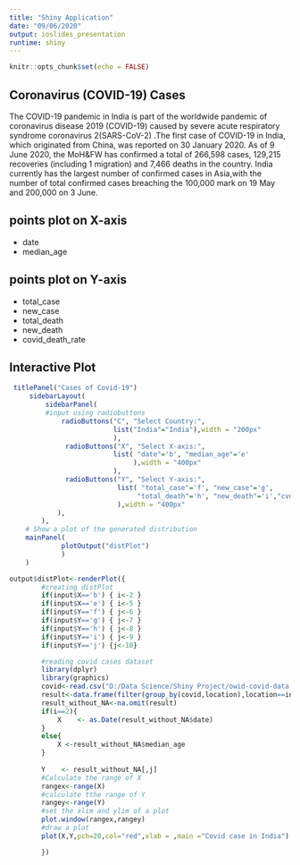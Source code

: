---
title: "Shiny Application"
date: "09/06/2020"
output: ioslides_presentation
runtime: shiny
---

```{r setup, include=FALSE}
knitr::opts_chunk$set(echo = FALSE)
```

## Coronavirus (COVID-19) Cases

The COVID-19 pandemic in India is part of the worldwide pandemic of coronavirus disease 2019 (COVID-19) caused by severe acute respiratory syndrome coronavirus 2(SARS-CoV-2) .The first case of COVID-19 in India, which originated from China, was reported on 30 January 2020. As of 9 June 2020, the MoH&FW has confirmed a total of 266,598 cases, 129,215 recoveries (including 1 migration) and 7,466 deaths in the country.
India currently has the largest number of confirmed cases in Asia,with the number of total confirmed cases breaching the 100,000 mark on 19 May and 200,000 on 3 June.


## points plot on X-axis

- date
- median_age

## points plot on Y-axis

- total_case
- new_case
- total_death
- new_death
- covid_death_rate


## Interactive Plot

```{r Covid}
 titlePanel("Cases of Covid-19") 
     sidebarLayout(     
         sidebarPanel(
         #input using radiobuttons 
             radioButtons("C", "Select Country:",                    
                          list("India"="India"),width = "200px"
                          ),
              radioButtons("X", "Select X-axis:",                    
                          list( "date"='b', "median_age"='e'
                               ),width = "400px"
                          ),
              radioButtons("Y", "Select Y-axis:",                    
                           list( "total_case"='f', "new_case"='g',
                                "total_death"='h', "new_death"='i',"cvd_death_rate"='j'
                           ),width = "400px"
            ),
        ),   
    # Show a plot of the generated distribution       
    mainPanel( 
             plotOutput("distPlot") 
             )     
    )   

output$distPlot<-renderPlot({ 
        #creating distPlot  
        if(input$X=='b') { i<-2 }    
        if(input$X=='e') { i<-5 }     
        if(input$Y=='f') { j<-6 }     
        if(input$Y=='g') { j<-7 }     
        if(input$Y=='h') { j<-8 }     
        if(input$Y=='i') { j<-9 }   
        if(input$Y=='j') {j<-10}

        #reading covid cases dataset    
        library(dplyr)
        library(graphics)
        covid<-read.csv("D:/Data Science/Shiny Project/owid-covid-data.csv")  
        result<-data.frame(filter(group_by(covid,location),location==input$C))
        result_without_NA<-na.omit(result)
        if(i==2){
            X    <- as.Date(result_without_NA$date)
        }
        else{
            X <-result_without_NA$median_age
        }
           
        Y    <- result_without_NA[,j]
        #Calculate the range of X
        rangex<-range(X)
        #calculate tthe range of Y
        rangey<-range(Y)
        #set the xlim and ylim of a plot
        plot.window(rangex,rangey)
        #draw a plot 
        plot(X,Y,pch=20,col="red",xlab = ,main ="Covid case in India")

        }) 
       
```




